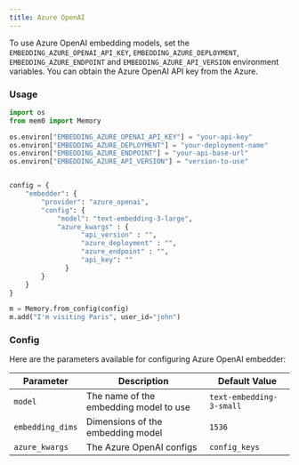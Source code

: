 ```yaml
---
title: Azure OpenAI
---
```


To use Azure OpenAI embedding models, set the `EMBEDDING_AZURE_OPENAI_API_KEY`, `EMBEDDING_AZURE_DEPLOYMENT`, `EMBEDDING_AZURE_ENDPOINT` and `EMBEDDING_AZURE_API_VERSION` environment variables. You can obtain the Azure OpenAI API key from the Azure.

### Usage

```python
import os
from mem0 import Memory

os.environ["EMBEDDING_AZURE_OPENAI_API_KEY"] = "your-api-key"
os.environ["EMBEDDING_AZURE_DEPLOYMENT"] = "your-deployment-name"
os.environ["EMBEDDING_AZURE_ENDPOINT"] = "your-api-base-url"
os.environ["EMBEDDING_AZURE_API_VERSION"] = "version-to-use"


config = {
    "embedder": {
        "provider": "azure_openai",
        "config": {
            "model": "text-embedding-3-large",
            "azure_kwargs" : {
                  "api_version" : "",
                  "azure_deployment" : "",
                  "azure_endpoint" : "",
                  "api_key": ""
              }
        }
    }
}

m = Memory.from_config(config)
m.add("I'm visiting Paris", user_id="john")
```

### Config

Here are the parameters available for configuring Azure OpenAI embedder:

| Parameter | Description | Default Value |
| --- | --- | --- |
| `model` | The name of the embedding model to use | `text-embedding-3-small` |
| `embedding_dims` | Dimensions of the embedding model | `1536` |
| `azure_kwargs` | The Azure OpenAI configs | `config_keys` |
